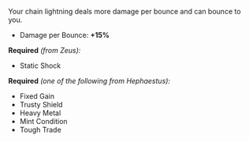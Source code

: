 Your chain lightning deals more damage per bounce and can bounce to you.

- Damage per Bounce: **+15%**

**Required** _(from Zeus):_

- Static Shock

**Required** _(one of the following from Hephaestus):_

- Fixed Gain
- Trusty Shield
- Heavy Metal
- Mint Condition
- Tough Trade
